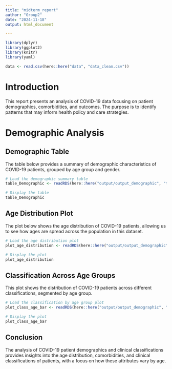 ```yaml
---
title: "midterm_report"
author: "Group2"
date: "2024-11-18"
output: html_document

---
```


```r

library(dplyr)
library(ggplot2)
library(knitr)
library(yaml)

data <- read.csv(here::here("data", "data_clean.csv"))
```

# Introduction

This report presents an analysis of COVID-19 data focusing on patient demographics, comorbidities, and outcomes. The purpose is to identify patterns that may inform health policy and care strategies.

# Demographic Analysis
## Demographic Table
The table below provides a summary of demographic characteristics of COVID-19 patients, grouped by age group and gender.

```r
# Load the demographic summary table
table_Demographic <- readRDS(here::here("output/output_demographic", "table_Demographic.rds"))

# Display the table
table_Demographic
```

## Age Distribution Plot
The plot below shows the age distribution of COVID-19 patients, allowing us to see how ages are spread across the population in this dataset.
```r
# Load the age distribution plot
plot_age_distribution <- readRDS(here::here("output/output_demographic", "plot_age_distribution.rds"))

# Display the plot
plot_age_distribution
```

## Classification Across Age Groups
This plot shows the distribution of COVID-19 patients across different classifications, segmented by age group.
```r
# Load the classification by age group plot
plot_class_age_bar <- readRDS(here::here("output/output_demographic", "plot_class_age_bar.rds"))

# Display the plot
plot_class_age_bar

```
## Conclusion
The analysis of COVID-19 patient demographics and clinical classifications provides insights into the age distribution, comorbidities, and clinical classifications of patients, with a focus on how these attributes vary by age.





